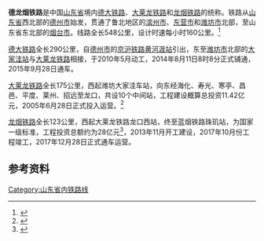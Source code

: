 '''德龙烟铁路'''是中国[[山东省|山东省]]境内[[德大铁路|德大铁路]]、[[大莱龙铁路|大莱龙铁路]]和[[龙烟铁路|龙烟铁路]]的统称。铁路从[[山东省|山东省]]西北部的[[德州市|德州市]]始发，贯通了鲁北地区的[[滨州市|滨州市]]、[[东营市|东营市]]和[[潍坊市|潍坊市]]北部，至山东省东北部的[[烟台市|烟台市]]。线路全长548公里，设计时速每小时160公里。<ref>{{Cite web |url=http://www.jiaodong.net/special/system/2008/10/17/010372698.shtml |title=2007年12月，德龙烟铁路开工建设 |access-date=2009-03-22 |archive-date=2016-03-04 |archive-url=https://web.archive.org/web/20160304102916/http://www.jiaodong.net/special/system/2008/10/17/010372698.shtml |dead-url=no }}</ref>

[[德大铁路|德大铁路]]全长290公里，自[[德州市|德州市]]的[[京沪铁路|京沪铁路]][[黄河涯站|黄河涯站]]引出，东至[[潍坊市|潍坊市]]北部的[[大家洼站|大家洼站]]与[[大莱龙铁路|大莱龙铁路]]相接，于2010年5月动工，2014年8月11日8时8分正式铺通，2015年9月28日通车。

[[大莱龙铁路|大莱龙铁路]]全长175公里，西起潍坊大家洼车站，向东经海化、寿光、寒亭、昌邑、平度、莱州、招远至龙口，共设10个中间站，工程建设概算总投资11.42亿元，2005年6月28日正式投入运营。<ref>{{Cite web |url=http://www.dzwww.com/shandong/bandaoxinwen/t20050628_1109238.htm |title=环渤海经济圈大动脉大莱龙铁路全线开通运营 |access-date=2018-01-03 |archive-date=2018-01-03 |archive-url=https://web.archive.org/web/20180103133525/http://www.dzwww.com/shandong/bandaoxinwen/t20050628_1109238.htm |dead-url=no }}</ref>

[[龙烟铁路|龙烟铁路]]全长123公里，西起大莱龙铁路龙口西站，终至蓝烟铁路珠玑站，为国家一级标准，工程投资总额约为28亿元<ref>{{cite news|author1=齐军|author2=盛振利|title=山东高速重组大莱龙与龙烟铁路|url=http://dzrb.dzwww.com/dzzb/dztb/200711/t20071107_2878389.htm|accessdate=2017-12-19|publisher=大众网|date=2007-11-07|archive-url=https://web.archive.org/web/20080929222627/http://dzrb.dzwww.com/dzzb/dztb/200711/t20071107_2878389.htm|archive-date=2008-09-29|dead-url=yes}}</ref>，2013年11月开工建设，2017年10月份工程竣工，2017年12月28日正式通车运营。

==参考资料==
{{reflist}}

{{德大铁路|nocat}}
{{大莱龙铁路|nocat}}
{{龙烟铁路|nocat}}
{{山东铁路}}
{{中国铁路}}

{{DEFAULTSORT:Delongyan railway}}

[[Category:山东省内铁路线|Category:山东省内铁路线]]